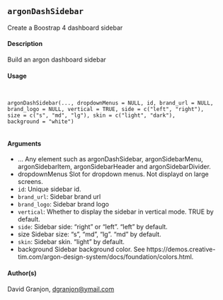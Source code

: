 
## ``argonDashSidebar``

Create a Boostrap 4 dashboard sidebar

#### Description

Build an argon dashboard sidebar

#### Usage
<pre><code>

argonDashSidebar(..., dropdownMenus = NULL, id, brand_url = NULL,
brand_logo = NULL, vertical = TRUE, side = c("left", "right"),
size = c("s", "md", "lg"), skin = c("light", "dark"),
background = "white")

</code></pre>
#### Arguments

* ... Any element such as argonDashSidebar, argonSidebarMenu, argonSidebarItem, argonSidebarHeader and argonSidebarDivider.
* dropdownMenus Slot for dropdown menus. Not displayd on large screens.
* ``id``:  Unique sidebar id.
* ``brand_url``:  Sidebar brand url
* ``brand_logo``: Sidebar brand logo
* ``vertical``: Whether to display the sidebar in vertical mode. TRUE by default.
* ``side``: Sidebar side: "right" or "left". "left" by default.
* size Sidebar size: "s", "md", "lg". "md" by default.
* ``skin``: Sidebar skin. "light" by default.
* background Sidebar background color. See https://demos.creative-tim.com/argon-design-system/docs/foundation/colors.html.

#### Author(s)
David Granjon, <dgranjon@ymail.com>

